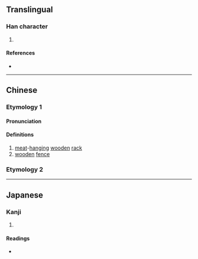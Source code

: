 {{character info/new}}
==Translingual==

===Han character===
{{Han char|rn=75|rad=木|as=04|sn=8|four=41917|canj=DMVM,XDMVM|ids=⿰木互}}

# {{defn|Han|sort=木04}}

====References====
* {{Han ref|kx=0515.100|dkj=14540|dj=0903.110|hdz=21168.020|uh=6791|ud=26513|bh=CCE1|bd=52449}}

----

==Chinese==

===Etymology 1===
{{zh-forms}}

====Pronunciation====
{{zh-pron
|m=hù
|m-s=
|c=wu6
|c-t=
|g=
|h=pfs=
|j=
|md=
|mn=
|mn-t=
|w=
|x=
|mc=y
|oc=y
|cat=n
}}

====Definitions====
{{zh-hanzi}}

# [[meat]]-[[hanging]] [[wooden]] [[rack]]
# [[wooden]] [[fence]]

===Etymology 2===
{{zh-see|柢|v}}

----

==Japanese==

===Kanji===
{{ja-kanji|grade=|rs=木04}}

# {{defn|lang=ja|sort=木04}}

====Readings====
* {{ja-readings|on=[[こ]] (ko), [[ご]] (go)|kun=[[やらい]] (yarai)}}